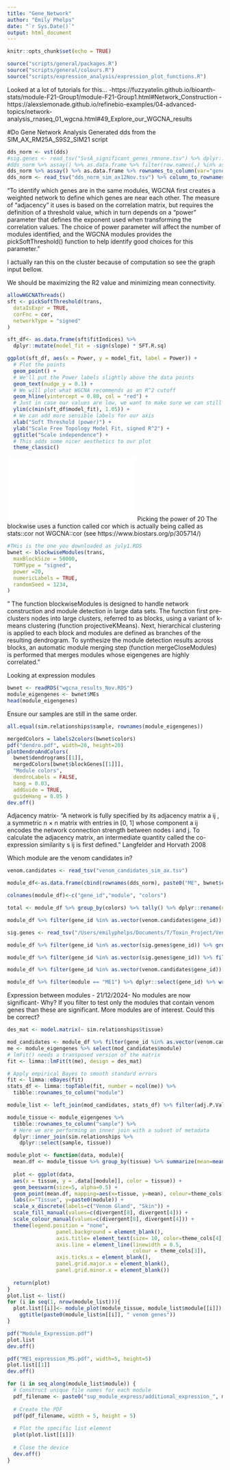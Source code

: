 ```yaml
---
title: "Gene_Network"
author: "Emily Phelps"
date: "`r Sys.Date()`"
output: html_document
---
```


```r
knitr::opts_chunk$set(echo = TRUE)
```

```r
source("scripts/general/packages.R")
source("scripts/general/colours.R")
source("scripts/expression_analysis/expression_plot_functions.R")

```
Looked at a lot of tutorials for this... 
-https://fuzzyatelin.github.io/bioanth-stats/module-F21-Group1/module-F21-Group1.html#Network_Construction
-https://alexslemonade.github.io/refinebio-examples/04-advanced-topics/network-analysis_rnaseq_01_wgcna.html#49_Explore_our_WGCNA_results

#Do Gene Network Analysis
Generated dds from the SIM_AX_RM25A_S9S2_SIM21 script
```r
dds_norm <- vst(dds)
#sig.genes <- read_tsv("SvsA_significant_genes_rmnone.tsv") %>% dplyr::select(gene)
#dds_norm %>% assay() %>% as.data.frame %>% filter(row.names(.) %in% as.vector(sig.genes$gene)) %>%rownames_to_column(var="sgene") %>% write_tsv(., "dds_norm_sim_ax_sig.tsv")
dds_norm %>% assay() %>% as.data.frame %>% rownames_to_column(var="gene") %>% write_tsv(., "dds_norm_sim_ax25Nov.tsv")
dds_norm <- read_tsv("dds_norm_sim_ax12Nov.tsv") %>% column_to_rownames(var="gene")
```

"To identify which genes are in the same modules, WGCNA first creates a weighted network to define which genes are near each other. The measure of “adjacency” it uses is based on the correlation matrix, but requires the definition of a threshold value, which in turn depends on a “power” parameter that defines the exponent used when transforming the correlation values. The choice of power parameter will affect the number of modules identified, and the WGCNA modules provides the pickSoftThreshold() function to help identify good choices for this parameter."

I actually ran this on the cluster because of computation so see the graph input bellow.

We should be maximizing the R2
 value and minimizing mean connectivity.
```r
allowWGCNAThreads() 
sft <- pickSoftThreshold(trans,
  dataIsExpr = TRUE,
  corFnc = cor,
  networkType = "signed"
)

sft_df<- as.data.frame(sft$fitIndices) %>%
  dplyr::mutate(model_fit = -sign(slope) * SFT.R.sq)

ggplot(sft_df, aes(x = Power, y = model_fit, label = Power)) +
  # Plot the points
  geom_point() +
  # We'll put the Power labels slightly above the data points
  geom_text(nudge_y = 0.1) +
  # We will plot what WGCNA recommends as an R^2 cutoff
  geom_hline(yintercept = 0.80, col = "red") +
  # Just in case our values are low, we want to make sure we can still see the 0.80 level
  ylim(c(min(sft_df$model_fit), 1.05)) +
  # We can add more sensible labels for our axis
  xlab("Soft Threshold (power)") +
  ylab("Scale Free Topology Model Fit, signed R^2") +
  ggtitle("Scale independence") +
  # This adds some nicer aesthetics to our plot
  theme_classic()
```

![alt text](/Users/emilyphelps/Documents/T/Toxin_Project/Venom_Evolution_2024/soft_power.pdf)
Picking the power of 20
The blockwise uses a function called cor which is actually being called as stats::cor not WGCNA::cor (see https://www.biostars.org/p/305714/)
```r
#THis is the one you downloaded as july1.RDS
bwnet <- blockwiseModules(trans,
  maxBlockSize = 50000,
  TOMType = "signed",
  power =20, 
  numericLabels = TRUE, 
  randomSeed = 1234, 
)
```

" The function blockwiseModules is designed to handle network construction and module detection in large data sets. The function first pre-clusters nodes into large clusters, referred to as blocks, using a variant of k-means clustering (function projectiveKMeans). Next, hierarchical clustering is applied to each block and modules are defined as branches of the resulting dendrogram. To synthesize the module detection results across blocks, an automatic module merging step (function mergeCloseModules) is performed that merges modules whose eigengenes are highly correlated." 

Looking at expression modules
```r
bwnet <- readRDS("wgcna_results_Nov.RDS")
module_eigengenes <- bwnet$MEs
head(module_eigengenes)
```
Ensure our samples are still in the same order. 
```r
all.equal(sim.relationships$sample, rownames(module_eigengenes))
```
```r
mergedColors = labels2colors(bwnet$colors)
pdf("dendro.pdf", width=20, height=20)
plotDendroAndColors(
  bwnet$dendrograms[[1]],
  mergedColors[bwnet$blockGenes[[1]]],
  "Module colors",
  dendroLabels = FALSE,
  hang = 0.03,
  addGuide = TRUE,
  guideHang = 0.05 )
dev.off()
```

Adjacency matrix- "A network is fully specified by its adjacency matrix a ij , a symmetric n × n matrix with entries in [0, 1] whose component a ij encodes the network connection strength between nodes i and j. To calculate the adjacency matrix, an intermediate quantity called the co-expression similarity s ij is first defined." Langfelder and Horvath 2008

Which module are the venom candidates in?

```r
venom.candidates <- read_tsv("venom_candidates_sim_ax.tsv") 

module_df<-as.data.frame(cbind(rownames(dds_norm), paste0("ME", bwnet$colors), labels2colors(bwnet$colors)))

colnames(module_df)<-c("gene_id","module", "colors")

total <- module_df %>% group_by(colors) %>% tally() %>% dplyr::rename(num.genes=n)

module_df %>% filter(gene_id %in% as.vector(venom.candidates$gene_id)) %>% group_by(colors, module) %>% tally() %>% arrange(desc(n)) %>% left_join(., total, by="colors") %>% distinct() %>% mutate(percent=(n/num.genes)*100) %>% arrange(desc(n))

sig.genes <- read_tsv("/Users/emilyphelps/Documents/T/Toxin_Project/Venom_Evolution_2024/data/SvsA_significant_genes.tsv") %>% dplyr::rename(gene_id=gene)

module_df %>% filter(gene_id %in% as.vector(sig.genes$gene_id)) %>% group_by(colors) %>% tally() %>% arrange(desc(n)) %>% left_join(., total, by="colors") %>% mutate(percent=(n/num.genes)*100)  %>% arrange(desc(percent))

module_df %>% filter(gene_id %in% as.vector(sig.genes$gene_id)) %>% filter(module == "ME1") %>% dplyr::select(gene_id) %>% write_tsv("all_housekeeping_candidates.tsv", col_names = TRUE)

module_df %>% filter(gene_id %in% as.vector(venom.candidates$gene_id)) %>% filter(module == "ME1") %>% dplyr::select(gene_id) %>% write_tsv("module_venom_candidates.tsv")

module_df %>% filter(module == "ME1") %>% dplyr::select(gene_id) %>% write_tsv("full_module_ME1_candidates.tsv")
```
Expression between modules - 21/12/2024- No modules are now significant- Why? If you filter to test only the modules that contain venom genes than these are significant. More modules are of interest. Could this be correct?
```r

des_mat <- model.matrix(~ sim.relationships$tissue)

mod_candidates <- module_df %>% filter(gene_id %in% as.vector(venom.candidates$gene_id)) %>% group_by(colors, module) %>% tally() %>% arrange(desc(n)) %>% left_join(., total, by="colors") %>% distinct() %>% mutate(percent=(n/num.genes)*100) %>% arrange(desc(n))
me <- module_eigengenes %>% select(mod_candidates$module)
# lmFit() needs a transposed version of the matrix
fit <- limma::lmFit(t(me), design = des_mat)

# Apply empirical Bayes to smooth standard errors
fit <- limma::eBayes(fit)
stats_df <- limma::topTable(fit, number = ncol(me)) %>%
  tibble::rownames_to_column("module") 

module_list <- left_join(mod_candidates, stats_df) %>% filter(adj.P.Val <= 0.05)

module_tissue <- module_eigengenes %>%
  tibble::rownames_to_column("sample") %>%
  # Here we are performing an inner join with a subset of metadata
  dplyr::inner_join(sim.relationships %>%
    dplyr::select(sample, tissue))

```

```r
module_plot <- function(data, module){
  mean.df <- module_tissue %>% group_by(tissue) %>% summarize(mean=mean(.data[[module]], na.rm = TRUE))
  
  plot <- ggplot(data,
  aes(x = tissue, y = .data[[module]], color = tissue)) +
  geom_beeswarm(size=5, alpha=0.5) +
  geom_point(mean.df, mapping=aes(x=tissue, y=mean), colour=theme_cols[4], size=6, shape=18, alpha=0.8) +
  labs(x="Tissue", y=paste0(module)) +
  scale_x_discrete(labels=c("Venom Gland", "Skin")) +
  scale_fill_manual(values=c(divergent[8], divergent[4])) +
  scale_colour_manual(values=c(divergent[8], divergent[4])) +
  theme(legend.position = "none",
                panel.background = element_blank(),
                axis.title= element_text(size= 10, color=theme_cols[4]), 
                axis.line = element_line(linewidth = 0.5, 
                                         colour = theme_cols[3]),
                axis.ticks.x = element_blank(),
                panel.grid.major.x = element_blank(),
                panel.grid.minor.x = element_blank())
  
  return(plot)
}
plot.list <- list()
for (i in seq(1, nrow(module_list))){
  plot.list[[i]]<- module_plot(module_tissue, module_list$module[[i]]) +
    ggtitle(paste0(module_list$n[[i]], " venom genes"))
}

pdf("Module_Expression.pdf")
plot.list
dev.off()
```

```r
pdf("ME1_expression_MS.pdf", width=5, height=5)
plot.list[[1]]
dev.off()

for (i in seq_along(module_list$module)) {
  # Construct unique file names for each module
  pdf_filename <- paste0("sup_module_express/additional_expression_", module_list$module[[i]], ".pdf")
  
  # Create the PDF
  pdf(pdf_filename, width = 5, height = 5)
  
  # Plot the specific list element
  plot(plot.list[[i]])
  
  # Close the device
  dev.off()
}
```